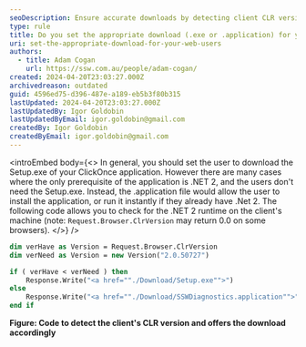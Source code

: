 ```yaml
---
seoDescription: Ensure accurate downloads by detecting client CLR versions and offering Setup.exe or .application files accordingly.
type: rule
title: Do you set the appropriate download (.exe or .application) for your web users?
uri: set-the-appropriate-download-for-your-web-users
authors:
  - title: Adam Cogan
    url: https://ssw.com.au/people/adam-cogan/
created: 2024-04-20T23:03:27.000Z
archivedreason: outdated
guid: 4596ed75-d396-487e-a189-eb5b3f80b315
lastUpdated: 2024-04-20T23:03:27.000Z
lastUpdatedBy: Igor Goldobin
lastUpdatedByEmail: igor.goldobin@gmail.com
createdBy: Igor Goldobin
createdByEmail: igor.goldobin@gmail.com
---
```


<introEmbed
  body={<>
In general, you should set the user to download the Setup.exe of your ClickOnce application. However there are many cases where the only prerequisite of the application is .NET 2, and the users don't need the Setup.exe. Instead, the .application file would allow the user to install the application, or run it instantly if they already have .Net 2. The following code allows you to check for the .NET 2 runtime on the client's machine (note: `Request.Browser.ClrVersion` may return 0.0 on some browsers).
  </>}
/>
```vb
dim verHave as Version = Request.Browser.ClrVersion
dim verNeed as Version = new Version("2.0.50727")

if ( verHave < verNeed ) then
    Response.Write("<a href=""./Download/Setup.exe"">")
else
    Response.Write("<a href=""./Download/SSWDiagnostics.application"">")
end if
```

**Figure: Code to detect the client's CLR version and offers the download accordingly**
